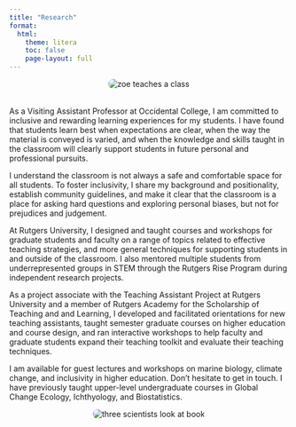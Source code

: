 ```yaml
---
title: "Research"
format:
  html:
    theme: litera
    toc: false
    page-layout: full
---
```


<style>
/* Center images in a row */
.image-row {
  display: flex;
  justify-content: center;
  gap: 2rem; /* spacing between images */
  margin-bottom: 2rem;
}
.image-row img {
  border-radius: 8px;
  max-width: 500px; /* adjust as needed */
  height: auto;
}

</style>



<div class="image-row">
  ![](images/zoe_teach.jpg){ alt="zoe teaches a class"}
  </div>

As a Visiting Assistant Professor at Occidental College, I am committed to inclusive and rewarding learning experiences for my students. I have found that students learn best when expectations are clear, when the way the material is conveyed is varied, and when the knowledge and skills taught in the classroom will clearly support students in future personal and professional pursuits.

I understand the classroom is not always a safe and comfortable space for all students. To foster inclusivity, I share my background and positionality, establish community guidelines, and make it clear that the classroom is a place for asking hard questions and exploring personal biases, but not for prejudices and judgement.

At Rutgers University, I designed and taught courses and workshops for graduate students and faculty on a range of topics related to effective teaching strategies, and more general techniques for supporting students in and outside of the classroom. I also mentored multiple students from underrepresented groups in STEM through the Rutgers Rise Program during independent research projects.

As a project associate with the Teaching Assistant Project at Rutgers University and a member of Rutgers Academy for the Scholarship of Teaching and and Learning, I developed and facilitated orientations for new teaching assistants, taught semester graduate courses on higher education and course design, and ran interactive workshops to help faculty and graduate students expand their teaching toolkit and evaluate their teaching techniques.

I am available for guest lectures and workshops on marine biology, climate change, and inclusivity in higher education. Don’t hesitate to get in touch. I have previously taught upper-level undergraduate courses in Global Change Ecology, Ichthyology, and Biostatistics.

<div class="image-row">
  ![](images/teach_book.jpg){ alt="three scientists look at book"}
  </div>
